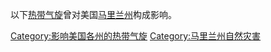 以下[[热带气旋|热带气旋]]曾对美国[[马里兰州|马里兰州]]构成影响。

[[Category:影响美国各州的热带气旋|Category:影响美国各州的热带气旋]]
[[Category:马里兰州自然灾害|Category:马里兰州自然灾害]]